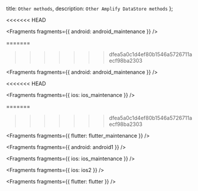   title: `Other methods`,
  description: `Other Amplify DataStore methods`
};

<<<<<<< HEAD

<Fragments fragments={{ android: android_maintenance }} />

=======
>>>>>>> dfea5a0c1d4ef80b1546a5726711aecf98ba2303

<Fragments fragments={{ android: android_maintenance }} />

<<<<<<< HEAD

<Fragments fragments={{ ios: ios_maintenance }} />

=======
>>>>>>> dfea5a0c1d4ef80b1546a5726711aecf98ba2303

<Fragments fragments={{ flutter: flutter_maintenance }} />


<Fragments fragments={{ android: android1 }} />


<Fragments fragments={{ ios: ios_maintenance }} />


<Fragments fragments={{ ios: ios2 }} />


<Fragments fragments={{ flutter: flutter }} />
